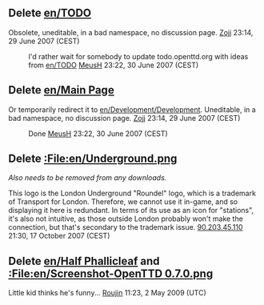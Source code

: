 {{en/RFDHeader}}

{{en/Archive|Sept. 2005 - Sept. 2006}}

==Delete [[en/TODO]]==
Obsolete, uneditable, in a bad namespace, no discussion page. [[en/Zojj|Zojj]] 23:14, 29 June 2007 (CEST)
:I'd rather wait for somebody to update todo.openttd.org with ideas from [[en/TODO]] [[en/MeusH|MeusH]] 23:22, 30 June 2007 (CEST)

==Delete [[en/Main Page]]==
Or temporarily redirect it to [[en/Development/Development]].
Uneditable, in a bad namespace, no discussion page. [[en/Zojj|Zojj]] 23:14, 29 June 2007 (CEST)
:Done [[en/MeusH|MeusH]] 23:22, 30 June 2007 (CEST)

==Delete [[:File:en/Underground.png]]==

''Also needs to be removed from any downloads.''

This logo is the London Underground "Roundel" logo, which is a trademark of Transport for London.  Therefore, we cannot use it in-game, and so displaying it here is redundant.  In terms of its use as an icon for "stations", it's also not intuitive, as those outside London probably won't make the connection, but that's secondary to the trademark issue.  [[en/90.203.45.110|90.203.45.110]] 21:30, 17 October 2007 (CEST)

==Delete [[en/Half Phallicleaf]] and [[:File:en/Screenshot-OpenTTD 0.7.0.png]]==
Little kid thinks he's funny... [[en/Roujin|Roujin]] 11:23, 2 May 2009 (UTC)